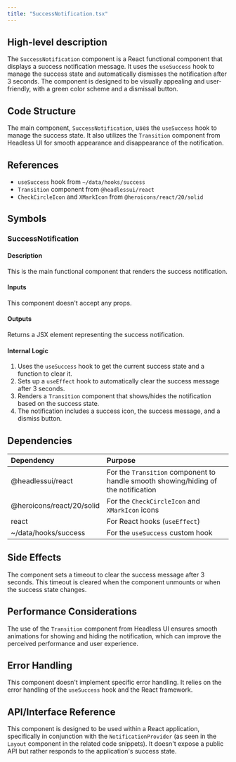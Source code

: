 ```yaml
---
title: "SuccessNotification.tsx"
---
```


## High-level description
The `SuccessNotification` component is a React functional component that displays a success notification message. It uses the `useSuccess` hook to manage the success state and automatically dismisses the notification after 3 seconds. The component is designed to be visually appealing and user-friendly, with a green color scheme and a dismissal button.

## Code Structure
The main component, `SuccessNotification`, uses the `useSuccess` hook to manage the success state. It also utilizes the `Transition` component from Headless UI for smooth appearance and disappearance of the notification.

## References
- `useSuccess` hook from `~/data/hooks/success`
- `Transition` component from `@headlessui/react`
- `CheckCircleIcon` and `XMarkIcon` from `@heroicons/react/20/solid`

## Symbols

### SuccessNotification
#### Description
This is the main functional component that renders the success notification.

#### Inputs
This component doesn't accept any props.

#### Outputs
Returns a JSX element representing the success notification.

#### Internal Logic
1. Uses the `useSuccess` hook to get the current success state and a function to clear it.
2. Sets up a `useEffect` hook to automatically clear the success message after 3 seconds.
3. Renders a `Transition` component that shows/hides the notification based on the success state.
4. The notification includes a success icon, the success message, and a dismiss button.

## Dependencies
| Dependency | Purpose |
|:-----------|:--------|
| @headlessui/react | For the `Transition` component to handle smooth showing/hiding of the notification |
| @heroicons/react/20/solid | For the `CheckCircleIcon` and `XMarkIcon` icons |
| react | For React hooks (`useEffect`) |
| ~/data/hooks/success | For the `useSuccess` custom hook |

## Side Effects
The component sets a timeout to clear the success message after 3 seconds. This timeout is cleared when the component unmounts or when the success state changes.

## Performance Considerations
The use of the `Transition` component from Headless UI ensures smooth animations for showing and hiding the notification, which can improve the perceived performance and user experience.

## Error Handling
This component doesn't implement specific error handling. It relies on the error handling of the `useSuccess` hook and the React framework.

## API/Interface Reference
This component is designed to be used within a React application, specifically in conjunction with the `NotificationProvider` (as seen in the `Layout` component in the related code snippets). It doesn't expose a public API but rather responds to the application's success state.